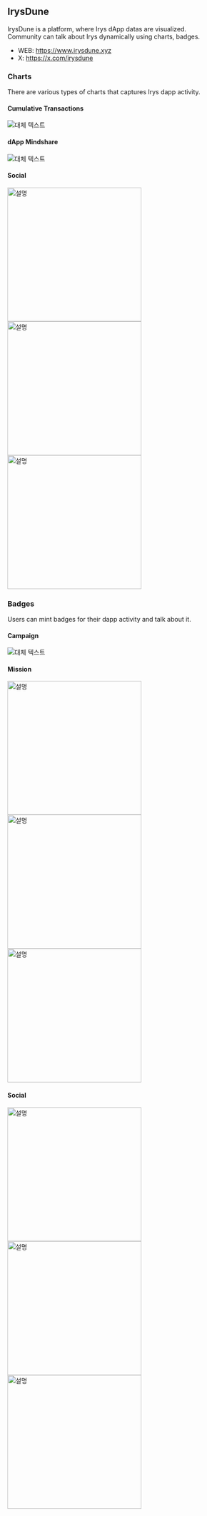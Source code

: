 ## IrysDune
IrysDune is a platform, where Irys dApp datas are visualized. <br />Community can talk about Irys dynamically using charts, badges.

- WEB: https://www.irysdune.xyz
- X: https://x.com/irysdune

### Charts
There are various types of charts that captures Irys dapp activity.

#### Cumulative Transactions
![대체 텍스트](../assets/irys-dune-chart-1755842055470.png)

#### dApp Mindshare
![대체 텍스트](../assets/irys-dune-chart-1755842979184.png)

#### Social
<div>
  <img src="/images/example.png" alt="설명" width="300" />
  <img src="/images/example2.png" alt="설명" width="300" />
  <img src="/images/example3.png" alt="설명" width="300" />
</div>

### Badges
Users can mint badges for their dapp activity and talk about it.

#### Campaign
![대체 텍스트](/images/example4.png)

#### Mission
<div>
  <img src="/images/example5.png" alt="설명" width="300" />
  <img src="/images/example6.png" alt="설명" width="300" />
  <img src="/images/example7.png" alt="설명" width="300" />
</div>

#### Social
<div>
  <img src="/images/example8.png" alt="설명" width="300" />
  <img src="/images/example9.png" alt="설명" width="300" />
  <img src="/images/example10.png" alt="설명" width="300" />
</div>
